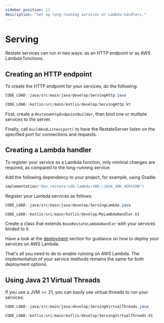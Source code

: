 ```yaml
---
sidebar_position: 11
description: "Set up long-running services or Lambda handlers."
---
```



# Serving
Restate services can run in two ways: as an HTTP endpoint or as AWS Lambda functions.

## Creating an HTTP endpoint

To create the HTTP endpoint for your services, do the following:

<Tabs groupId="sdk" queryString>
<TabItem value="java" label="Java">

```java
CODE_LOAD::java/src/main/java/develop/ServingHttp.java
```

</TabItem>
<TabItem value="kotlin" label="Kotlin">

```kotlin
CODE_LOAD::kotlin/src/main/kotlin/develop/ServingHttp.kt
```

</TabItem>
</Tabs>

First, create a `RestateHttpEndpointBuilder`, then bind one or multiple services to the server.

Finally, call `buildAndListen(port)` to have the RestateServer listen on the specified port for connections and requests.

## Creating a Lambda handler

To register your service as a Lambda function,
only minimal changes are required, as compared to the long-running service:

Add the following dependency to your project, for example, using Gradle:

```kotlin
implementation("dev.restate:sdk-lambda:VAR::JAVA_SDK_VERSION")
```

Register your Lambda services as follows:

<Tabs groupId="sdk" queryString>
<TabItem value="java" label="Java">

```java
CODE_LOAD::java/src/main/java/develop/ServingLambda.java
```

</TabItem>
<TabItem value="kotlin" label="Kotlin">

```kotlin
CODE_LOAD::kotlin/src/main/kotlin/develop/MyLambdaHandler.kt
```

</TabItem>
</Tabs>

Create a class that extends `BaseRestateLambdaHandler` with your services binded to it.

Have a look at the [deployment](/deploy/lambda/lambda-java) section
for guidance on how to deploy your services on AWS Lambda.

<Admonition type="info">
That's all you need to do to enable running on AWS Lambda.
The implementation of your service methods remains the same for both deployment options.
</Admonition>

## Using Java 21 Virtual Threads

If you use a JVM >= 21, you can easily use virtual threads to run your services:

<Tabs groupId="sdk" queryString>
<TabItem value="java" label="Java">

```java
CODE_LOAD::java/src/main/java/develop/ServingVirtualThreads.java
```

</TabItem>
<TabItem value="kotlin" label="Kotlin">

```kotlin
CODE_LOAD::kotlin/src/main/kotlin/develop/ServingVirtualThreads.kt
```

</TabItem>
</Tabs>
